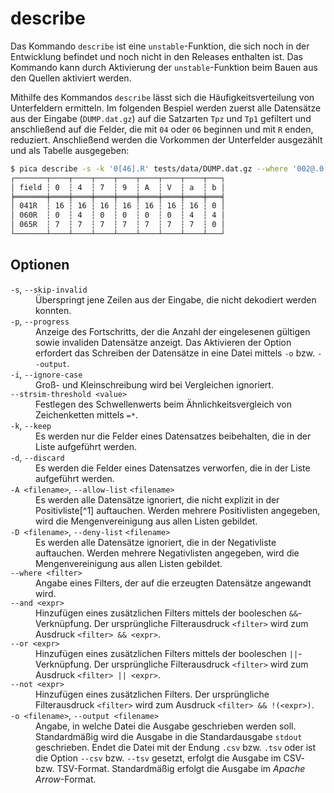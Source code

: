 # describe {.unnumbered}

::: {.callout-warning}
Das Kommando `describe` ist eine `unstable`-Funktion, die sich noch in
der Entwicklung befindet und noch nicht in den Releases enthalten ist.
Das Kommando kann durch Aktivierung der `unstable`-Funktion beim Bauen
aus den Quellen aktiviert werden.
:::

Mithilfe des Kommandos `describe` lässt sich die Häufigkeitsverteilung
von Unterfeldern ermitteln. Im folgenden Bespiel werden zuerst alle
Datensätze aus der Eingabe (`DUMP.dat.gz`) auf die Satzarten `Tpz` und
`Tp1` gefiltert und anschließend auf die Felder, die mit `04` oder `06`
beginnen und mit `R` enden, reduziert. Anschließend werden die Vorkommen
der Unterfelder ausgezählt und als Tabelle ausgegeben:

```.bash
$ pica describe -s -k '0[46].R' tests/data/DUMP.dat.gz --where '002@.0 in ["Tpz", "Tp1"]'
┌───────┬────┬────┬────┬────┬────┬────┬────┬───┐
│ field ┆ 0  ┆ 4  ┆ 7  ┆ 9  ┆ A  ┆ V  ┆ a  ┆ b │
╞═══════╪════╪════╪════╪════╪════╪════╪════╪═══╡
│ 041R  ┆ 16 ┆ 16 ┆ 16 ┆ 16 ┆ 16 ┆ 16 ┆ 16 ┆ 0 │
│ 060R  ┆ 0  ┆ 4  ┆ 0  ┆ 0  ┆ 0  ┆ 0  ┆ 4  ┆ 4 │
│ 065R  ┆ 7  ┆ 7  ┆ 7  ┆ 7  ┆ 7  ┆ 7  ┆ 7  ┆ 0 │
└───────┴────┴────┴────┴────┴────┴────┴────┴───┘
```

## Optionen

`-s`, `--skip-invalid`
: Überspringt jene Zeilen aus der Eingabe, die nicht dekodiert werden
konnten.

`-p`, `--progress`
: Anzeige des Fortschritts, der die Anzahl der eingelesenen gültigen
sowie invaliden Datensätze anzeigt. Das Aktivieren der Option erfordert
das Schreiben der Datensätze in eine Datei mittels `-o` bzw. `--output`.

`-i`, `--ignore-case`
: Groß- und Kleinschreibung wird bei Vergleichen ignoriert.

`--strsim-threshold <value>`
: Festlegen des Schwellenwerts beim Ähnlichkeitsvergleich von
Zeichenketten mittels `=*`.

`-k`, `--keep`
: Es werden nur die Felder eines Datensatzes beibehalten, die in der
Liste aufgeführt werden.

`-d`, `--discard`
: Es werden die Felder eines Datensatzes verworfen, die in der Liste
aufgeführt werden.

`-A <filename>`, `--allow-list` `<filename>`
: Es werden alle Datensätze ignoriert, die nicht explizit in der
Positivliste[^1] auftauchen. Werden mehrere Positivlisten angegeben,
wird die Mengenvereinigung aus allen Listen gebildet.

`-D <filename>`, `--deny-list` `<filename>`
: Es werden alle Datensätze ignoriert, die in der Negativliste
auftauchen. Werden mehrere Negativlisten angegeben, wird die
Mengenvereinigung aus allen Listen gebildet.

`--where <filter>`
: Angabe eines Filters, der auf die erzeugten Datensätze angewandt wird.

`--and <expr>`
: Hinzufügen eines zusätzlichen Filters mittels der booleschen
`&&`-Verknüpfung. Der ursprüngliche Filterausdruck `<filter>` wird zum
Ausdruck `<filter> && <expr>`.

`--or <expr>`
: Hinzufügen eines zusätzlichen Filters mittels der booleschen
  `||`-Verknüpfung. Der ursprüngliche Filterausdruck `<filter>` wird zum
  Ausdruck `<filter> || <expr>`.

`--not <expr>`
: Hinzufügen eines zusätzlichen Filters. Der ursprüngliche
Filterausdruck `<filter>` wird zum Ausdruck `<filter> && !(<expr>)`.

`-o <filename>`, `--output <filename>`
: Angabe, in welche Datei die Ausgabe geschrieben werden soll.
Standardmäßig wird die Ausgabe in die Standardausgabe `stdout`
geschrieben. Endet die Datei mit der Endung `.csv` bzw. `.tsv` oder
ist die Option `--csv` bzw. `--tsv` gesetzt, erfolgt die Ausgabe im
CSV- bzw. TSV-Format. Standardmäßig erfolgt die Ausgabe im _Apache
Arrow_-Format.
